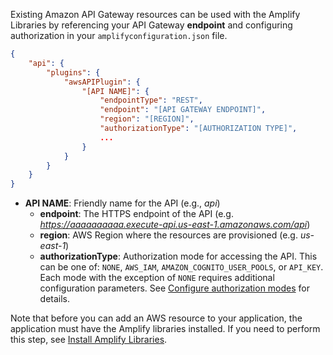 Existing Amazon API Gateway resources can be used with the Amplify Libraries by referencing your API Gateway **endpoint** and configuring authorization in your `amplifyconfiguration.json` file.

```json
{
    "api": {
        "plugins": {
            "awsAPIPlugin": {
                "[API NAME]": {
                    "endpointType": "REST",
                    "endpoint": "[API GATEWAY ENDPOINT]",
                    "region": "[REGION]",
                    "authorizationType": "[AUTHORIZATION TYPE]",
                    ...
                }
            }
        }
    }
}
```

- **API NAME**: Friendly name for the API (e.g., *api*)
  - **endpoint**: The HTTPS endpoint of the API (e.g. *https://aaaaaaaaaa.execute-api.us-east-1.amazonaws.com/api*)
  - **region**:  AWS Region where the resources are provisioned (e.g. *us-east-1*)
  - **authorizationType**: Authorization mode for accessing the API. This can be one of: `NONE`, `AWS_IAM`, `AMAZON_COGNITO_USER_POOLS`, or `API_KEY`. Each mode with the exception of `NONE` requires additional configuration parameters. See [Configure authorization modes](/[platform]/prev/build-a-backend/restapi/customize-authz/) for  details.

Note that before you can add an AWS resource to your application, the application must have the Amplify libraries installed. If you need to perform this step, see [Install Amplify Libraries](/[platform]/prev/start/project-setup/create-application/#n2-install-amplify-libraries). 

